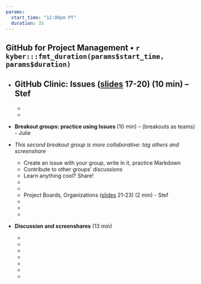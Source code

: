 ```yaml
---
params:
  start_time: "12:00pm PT"
  duration: 35
---
```


## GitHub for Project Management • `r kyber:::fmt_duration(params$start_time, params$duration)`

- **GitHub Clinic: Issues** ([slides](https://docs.google.com/presentation/d/1geUN-dv-NMx6IgeCwMRVmTO8nZaauIl26tZDOrkLW_E/edit#slide=id.g20695b6755c_0_148) 17-20) (10 min) – Stef
  - 
  - 
  - 
- **Breakout groups: practice using Issues ** (10 min) – (breakouts as teams) - Julie
- *This second breakout group is more collaborative: tag others and screenshare*

  - Create an issue with your group, write in it, practice Markdown
  - Contribute to other groups’ discussions
  - Learn anything cool? Share!  
  - 
  - 
  - Project Boards, Organizations ([slides](https://docs.google.com/presentation/d/1geUN-dv-NMx6IgeCwMRVmTO8nZaauIl26tZDOrkLW_E/edit#slide=id.g20695b6755c_0_185) 21-23) (2 min) - Stef
  - ‎
  - 
  - 
- **Discussion and screenshares** (13 min)
  - ‎
  - 
  - 
  - 
  - 
  - 
  - 